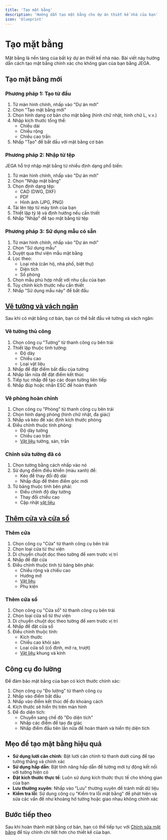 ```yaml
---
title: 'Tạo mặt bằng'
description: 'Hướng dẫn tạo mặt bằng cho dự án thiết kế nhà của bạn'
icon: 'blueprint'
---
```


# Tạo mặt bằng

Mặt bằng là nền tảng của bất kỳ dự án thiết kế nhà nào. Bài viết này hướng dẫn cách tạo mặt bằng chính xác cho không gian của bạn bằng JEGA.

## Tạo mặt bằng mới

### Phương pháp 1: Tạo từ đầu

1. Từ màn hình chính, nhấp vào "Dự án mới"
2. Chọn "Tạo mặt bằng mới"
3. Chọn hình dạng cơ bản cho mặt bằng (hình chữ nhật, hình chữ L, v.v.)
4. Nhập kích thước tổng thể:
   - Chiều dài
   - Chiều rộng
   - Chiều cao trần
5. Nhấp "Tạo" để bắt đầu với mặt bằng cơ bản

### Phương pháp 2: Nhập từ tệp

JEGA hỗ trợ nhập mặt bằng từ nhiều định dạng phổ biến:

1. Từ màn hình chính, nhấp vào "Dự án mới"
2. Chọn "Nhập mặt bằng"
3. Chọn định dạng tệp:
   - CAD (DWG, DXF)
   - PDF
   - Hình ảnh (JPG, PNG)
4. Tải lên tệp từ máy tính của bạn
5. Thiết lập tỷ lệ và định hướng nếu cần thiết
6. Nhấp "Nhập" để tạo mặt bằng từ tệp

### Phương pháp 3: Sử dụng mẫu có sẵn

1. Từ màn hình chính, nhấp vào "Dự án mới"
2. Chọn "Sử dụng mẫu"
3. Duyệt qua thư viện mẫu mặt bằng
4. Lọc theo:
   - Loại nhà (căn hộ, nhà phố, biệt thự)
   - Diện tích
   - Số phòng
5. Chọn mẫu phù hợp nhất với nhu cầu của bạn
6. Tùy chỉnh kích thước nếu cần thiết
7. Nhấp "Sử dụng mẫu này" để bắt đầu

## [Vẽ tường và vách ngăn](/trung-tam-huong-dan/thiet-ke-xay-dung/tao-vach-ngan)

Sau khi có mặt bằng cơ bản, bạn có thể bắt đầu vẽ tường và vách ngăn:

### Vẽ tường thủ công

1. Chọn công cụ "Tường" từ thanh công cụ bên trái
2. Thiết lập thuộc tính tường:
   - Độ dày
   - Chiều cao
   - Loại vật liệu
3. Nhấp để đặt điểm bắt đầu của tường
4. Nhấp lần nữa để đặt điểm kết thúc
5. Tiếp tục nhấp để tạo các đoạn tường liên tiếp
6. Nhấp đúp hoặc nhấn ESC để hoàn thành

### Vẽ phòng hoàn chỉnh

1. Chọn công cụ "Phòng" từ thanh công cụ bên trái
2. Chọn hình dạng phòng (hình chữ nhật, đa giác)
3. Nhấp và kéo để xác định kích thước phòng
4. Điều chỉnh thuộc tính phòng:
   - Độ dày tường
   - Chiều cao trần
   - [Vật liệu](/trung-tam-huong-dan/vat-lieu-thiet-ke) tường, sàn, trần

### Chỉnh sửa tường đã có

1. Chọn tường bằng cách nhấp vào nó
2. Sử dụng điểm điều khiển (màu xanh) để:
   - Kéo để thay đổi độ dài
   - Nhấp đúp để thêm điểm góc mới
3. Từ bảng thuộc tính bên phải:
   - Điều chỉnh độ dày tường
   - Thay đổi chiều cao
   - Cập nhật [vật liệu](/trung-tam-huong-dan/vat-lieu-thiet-ke)

## [Thêm cửa và cửa sổ](/trung-tam-huong-dan/tuy-chinh-noi-that/cua-va-cua-so)

### Thêm cửa

1. Chọn công cụ "Cửa" từ thanh công cụ bên trái
2. Chọn loại cửa từ thư viện
3. Di chuyển chuột dọc theo tường để xem trước vị trí
4. Nhấp để đặt cửa
5. Điều chỉnh thuộc tính từ bảng bên phải:
   - Chiều rộng và chiều cao
   - Hướng mở
   - [Vật liệu](/trung-tam-huong-dan/vat-lieu-thiet-ke)
   - Phụ kiện

### Thêm cửa sổ

1. Chọn công cụ "Cửa sổ" từ thanh công cụ bên trái
2. Chọn loại cửa sổ từ thư viện
3. Di chuyển chuột dọc theo tường để xem trước vị trí
4. Nhấp để đặt cửa sổ
5. Điều chỉnh thuộc tính:
   - Kích thước
   - Chiều cao khỏi sàn
   - Loại cửa sổ (cố định, mở ra, trượt)
   - [Vật liệu](/trung-tam-huong-dan/vat-lieu-thiet-ke) khung và kính

## Công cụ đo lường

Để đảm bảo mặt bằng của bạn có kích thước chính xác:

1. Chọn công cụ "Đo lường" từ thanh công cụ
2. Nhấp vào điểm bắt đầu
3. Nhấp vào điểm kết thúc để đo khoảng cách
4. Kích thước sẽ hiển thị trên màn hình
5. Để đo diện tích:
   - Chuyển sang chế độ "Đo diện tích"
   - Nhấp các điểm để tạo đa giác
   - Nhấp điểm đầu tiên lần nữa để hoàn thành và hiển thị diện tích

## Mẹo để tạo mặt bằng hiệu quả

- **Sử dụng lưới căn chỉnh**: Bật lưới căn chỉnh từ thanh dưới cùng để tạo tường thẳng và chính xác
- **Sử dụng hấp dẫn**: Bật tính năng hấp dẫn để tường mới tự động kết nối với tường hiện có
- **Đặt kích thước thực tế**: Luôn sử dụng kích thước thực tế cho không gian của bạn
- **Lưu thường xuyên**: Nhấp vào "Lưu" thường xuyên để tránh mất dữ liệu
- **Kiểm tra lỗi**: Sử dụng công cụ "Kiểm tra lỗi mặt bằng" để phát hiện và sửa các vấn đề như khoảng hở tường hoặc giao nhau không chính xác

## Bước tiếp theo

Sau khi hoàn thành mặt bằng cơ bản, bạn có thể tiếp tục với [Chỉnh sửa mặt bằng](/trung-tam-huong-dan/thiet-ke-xay-dung/chinh-sua-mat-bang) để tùy chỉnh chi tiết hơn cho thiết kế của bạn.
